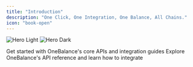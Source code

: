 ```yaml
---
title: "Introduction"
description: "One Click, One Integration, One Balance, All Chains."
icon: "book-open"
---
```


<img
  className="block dark:hidden"
  src="/images/hero-light.png"
  alt="Hero Light"
/>
<img
  className="hidden dark:block"
  src="/images/hero-dark.png"
  alt="Hero Dark"
/>

<CardGroup cols={2}>
  <Card
    title="Get Started"
    icon="terminal"
    href="/quickstart"
  >
    Get started with OneBalance's core APIs and integration guides
  </Card>
  <Card
    title="API Reference"
    icon="code-xml"
    href="/api-reference/introduction"
  >
    Explore OneBalance's API reference and learn how to integrate
  </Card>
</CardGroup>

